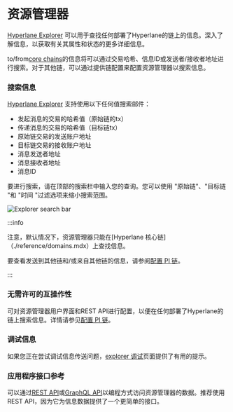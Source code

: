 # 资源管理器

[Hyperlane Explorer](https://explorer.hyperlane.xyz/) 可以用于查找任何部署了Hyperlane的链上的信息。深入了解信息，以获取有关其属性和状态的更多详细信息。

to/from[core chains](./reference/domains.mdx)的信息将可以通过交易哈希、信息ID或发送者/接收者地址进行搜索。对于其他链，可以通过提供链配置来配置资源管理器以搜索信息。

### 搜索信息

[Hyperlane Explorer](https://explorer.hyperlane.xyz/) 支持使用以下任何值搜索邮件：

- 发起消息的交易的哈希值（原始链的tx）
- 传递消息的交易的哈希值（目标链tx）
- 原始链交易的发送账户地址
- 目标链交易的接收账户地址
- 消息发送者地址
- 消息接收者地址
- 消息ID

要进行搜索，请在顶部的搜索栏中输入您的查询。您可以使用 "原始链"、"目标链 "和 "时间 "过滤选项来缩小搜索范围。

![Explorer search bar](../static/img/explorersearchbar.png)

:::info

注意，默认情况下，资源管理器只能在[Hyperlane 核心链]（./reference/domains.mdx）上查找信息。

要查看发送到其他链和/或来自其他链的信息，请参阅[配置 PI 链](./guides/developer-tips/explorer-debugging/configuring-pi-chains.mdx)。

:::

### 无需许可的互操作性

可对资源管理器用户界面和REST API进行配置，以便在任何部署了Hyperlane的链上搜索信息。详情请参见[配置 PI 链](./guides/developer-tips/explorer-debugging/configuring-pi-chains.mdx)。

### 调试信息

如果您正在尝试调试信息传送问题，[explorer 调试](./guides/developer-tips/explorer-debugging.mdx)页面提供了有用的提示。

### 应用程序接口参考

可以通过[REST API](./guides/developer-tips/explorer-debugging/rest-api.mdx)或[GraphQL API](./guides/developer-tips/explorer-debugging/graphql-api.mdx)以编程方式访问资源管理器的数据。推荐使用REST API，因为它为信息数据提供了一个更简单的接口。
